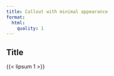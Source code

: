 ```yaml
---
title: Callout with minimal appearance
format:
  html: 
    quality: 1
---
```


::: {.callout-note appearance="minimal"}

## Title

{{< lipsum 1 >}}

:::